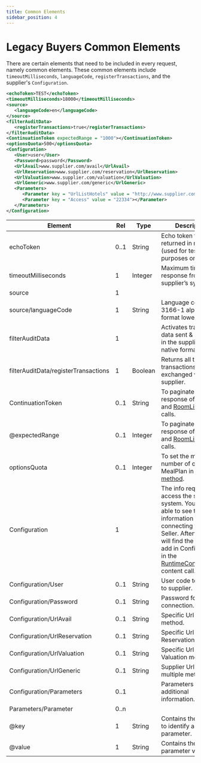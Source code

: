 ```yaml
---
title: Common Elements
sidebar_position: 4
---
```


# Legacy Buyers Common Elements

There are certain elements that need to be included in every request, namely common elements. These common elements include `timeoutMilliseconds`, `languageCode`, `registerTransactions`, and the supplier's `Configuration`.

```xml
<echoToken>TEST</echoToken>
<timeoutMilliseconds>18000</timeoutMilliseconds>
<source>
   <languageCode>en</languageCode>
</source>
<filterAuditData>
   <registerTransactions>true</registerTransactions>
</filterAuditData>
<ContinuationToken expectedRange = "1000"></ContinuationToken>
<optionsQuota>500</optionsQuota>
<Configuration>
   <User>user</User>
   <Password>password</Password>
   <UrlAvail>www.supplier.com/avail</UrlAvail>
   <UrlReservation>www.supplier.com/reservation</UrlReservation>
   <UrlValuation>www.supplier.com/valuation</UrlValuation>
   <UrlGeneric>www.supplier.com/generic</UrlGeneric>
   <Parameters>
      <Parameter key = "UrlListHotels" value = "http://www.supplier.com/ListHotels"></Parameter>
      <Parameter key = "Access" value = "22334"></Parameter>
   </Parameters>
</Configuration>
```

| Element                                    | Rel  | Type    | Description                                                                 |
|--------------------------------------------|------|---------|-----------------------------------------------------------------------------|
| echoToken                                  | 0..1 | String  | Echo token to be returned in response (used for test purposes only).        |
| timeoutMilliseconds                        | 1    | Integer | Maximum time for a response from the supplier’s system.                     |
| source                                     | 1    |         |                                                                             |
| source/languageCode                        | 1    | String  | Language code (ISO 3166-1 alpha-2) format lowercase.                        |
| filterAuditData                            | 1    |         | Activates transaction data sent & received in the supplier’s native format. |
| filterAuditData/registerTransactions       | 1    | Boolean | Returns all the transactions (XMLs) exchanged with the supplier.            |
| ContinuationToken                          | 0..1 | String  | To paginate the response of [HotelList](../content/hotel-list#how-to-paginate-responses) and [RoomList](../content/room-list#how-to-paginate-responses) content calls.      |
| @expectedRange	                         | 0..1 | Integer | To paginate the response of [HotelList](../content/hotel-list#how-to-paginate-responses) and [RoomList](../content/room-list#how-to-paginate-responses) content calls.      |
| optionsQuota   	                         | 0..1 | Integer | To set the max number of options by MealPlan in [Avail method](../booking-flow/avail#how-to-set-options-returned-by-mealplan).                  |
| Configuration                              | 1    |         | The info required to access the supplier’s system. You will be able to see this information when connecting with the Seller. Afterward, you will find the values to add in Configuration in the [RuntimeConfiguration](../content/runtime-configuration#runtimeconfiguration-response) content call.                         |
| Configuration/User                         | 0..1 | String  | User code to connect to supplier.                                           |
| Configuration/Password                     | 0..1 | String  | Password for the connection.                                                |
| Configuration/UrlAvail                     | 0..1 | String  | Specific Url for Avail method.                                              |
| Configuration/UrlReservation               | 0..1 | String  | Specific Url for Reservation method.                                        |
| Configuration/UrlValuation                 | 0..1 | String  | Specific Url for Valuation method.                                          |
| Configuration/UrlGeneric                   | 0..1 | String  | Supplier Url used for multiple methods.                                     |
| Configuration/Parameters                   | 0..1 |         | Parameters for additional information.                                      |
| Parameters/Parameter                       | 0..n |         |                                                                             |
| @key                                       | 1    | String  | Contains the keyword to identify a parameter.                            |
| @value                                     | 1    | String  | Contains the parameter values.                                              |
